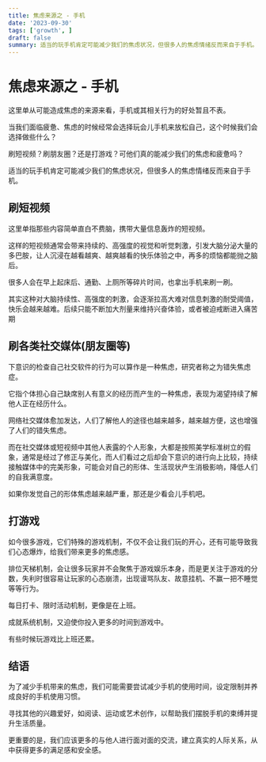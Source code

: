 ```yaml
---
title: 焦虑来源之 - 手机
date: '2023-09-30'
tags: ['growth', ]
draft: false
summary: 适当的玩手机肯定可能减少我们的焦虑状况，但很多人的焦虑情绪反而来自于手机。
---
```


# 焦虑来源之 - 手机

这里单从可能造成焦虑的来源来看，手机或其相关行为的好处暂且不表。

当我们面临疲惫、焦虑的时候经常会选择玩会儿手机来放松自己，这个时候我们会选择做些什么？

刷短视频？刷朋友圈？还是打游戏？可他们真的能减少我们的焦虑和疲惫吗？

适当的玩手机肯定可能减少我们的焦虑状况，但很多人的焦虑情绪反而来自于手机。

## 刷短视频

这里单指那些内容简单直白不费脑，携带大量信息轰炸的短视频。

这样的短视频通常会带来持续的、高强度的视觉和听觉刺激，引发大脑分泌大量的多巴胺，让人沉浸在越看越爽、越爽越看的快乐体验之中，再多的烦恼都能抛之脑后。

很多人会在早上起床后、通勤、上厕所等碎片时间，也拿出手机来刷一刷。

其实这种对大脑持续性、高强度的刺激，会逐渐拉高大难对信息刺激的耐受阈值，快乐会越来越难。后续只能不断加大剂量来维持兴奋体验，或者被迫戒断进入痛苦期

## 刷各类社交媒体(朋友圈等)

下意识的检查自己社交软件的行为可以算作是一种焦虑，研究者称之为错失焦虑症。

它指个体担心自己缺席别人有意义的经历而产生的一种焦虑，表现为渴望持续了解他人正在经历什么。

网络社交媒体愈加发达，人们了解他人的途径也越来越多，越来越方便，这也增强了人们的错失焦虑。

而在社交媒体或短视频中其他人表露的个人形象，大都是按照美学标准树立的假象，通常是经过了修正与美化，而人们看过之后却会下意识的进行向上比较，持续接触媒体中的完美形象，可能会对自己的形体、生活现状产生消极影响，降低人们的自我满意度。

如果你发觉自己的形体焦虑越来越严重，那还是少看会儿手机吧。

## 打游戏

如今很多游戏，它们特殊的游戏机制，不仅不会让我们玩的开心，还有可能导致我们心态爆炸，给我们带来更多的焦虑感。

排位天梯机制，会让很多玩家并不会聚焦于游戏娱乐本身，而是更关注于游戏的分数，失利时很容易让玩家的心态崩溃，出现谩骂队友、故意挂机、不赢一把不睡觉等等行为。

每日打卡、限时活动机制，更像是在上班。

成就系统机制，又迫使你投入更多的时间到游戏中。

有些时候玩游戏比上班还累。

## 结语

为了减少手机带来的焦虑，我们可能需要尝试减少手机的使用时间，设定限制并养成良好的手机使用习惯。

寻找其他的兴趣爱好，如阅读、运动或艺术创作，以帮助我们摆脱手机的束缚并提升生活质量。

更重要的是，我们应该更多的与他人进行面对面的交流，建立真实的人际关系，从中获得更多的满足感和安全感。
